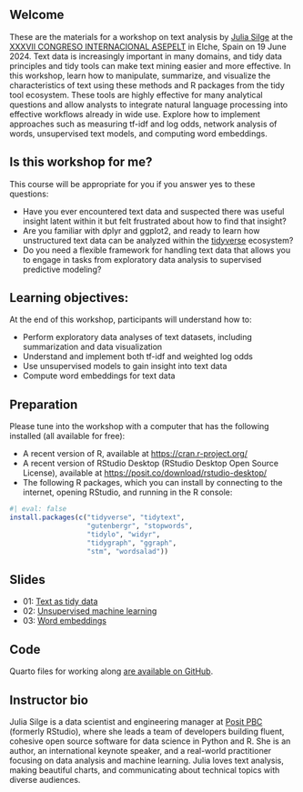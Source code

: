 ## Welcome

These are the materials for a workshop on text analysis by [Julia Silge](https://juliasilge.com/) at the [XXXVII CONGRESO INTERNACIONAL ASEPELT](https://www.congresoasepelt.com/programa-cientifico-3) in Elche, Spain on 19 June 2024. Text data is increasingly important in many domains, and tidy data principles and tidy tools can make text mining easier and more effective. In this workshop, learn how to manipulate, summarize, and visualize the characteristics of text using these methods and R packages from the tidy tool ecosystem. These tools are highly effective for many analytical questions and allow analysts to integrate natural language processing into effective workflows already in wide use. Explore how to implement approaches such as measuring tf-idf and log odds, network analysis of words, unsupervised text models, and computing word embeddings.

## Is this workshop for me?

This course will be appropriate for you if you answer yes to these questions:

- Have you ever encountered text data and suspected there was useful insight latent within it but felt frustrated about how to find that insight?
- Are you familiar with dplyr and ggplot2, and ready to learn how unstructured text data can be analyzed within the [tidyverse](https://www.tidyverse.org/) ecosystem?
- Do you need a flexible framework for handling text data that allows you to engage in tasks from exploratory data analysis to supervised predictive modeling?


## Learning objectives: 

At the end of this workshop, participants will understand how to: 

- Perform exploratory data analyses of text datasets, including summarization and data visualization
- Understand and implement both tf-idf and weighted log odds
- Use unsupervised models to gain insight into text data
- Compute word embeddings for text data


## Preparation

Please tune into the workshop with a computer that has the following installed (all available for free):

- A recent version of R, available at <https://cran.r-project.org/>
- A recent version of RStudio Desktop (RStudio Desktop Open Source License), available at <https://posit.co/download/rstudio-desktop/>
- The following R packages, which you can install by connecting to the internet, opening RStudio, and running in the R console:

```r
#| eval: false
install.packages(c("tidyverse", "tidytext", 
                   "gutenbergr", "stopwords",
                   "tidylo", "widyr",
                   "tidygraph", "ggraph",
                   "stm", "wordsalad"))
```

## Slides

- 01: [Text as tidy data](slides/01-tidytext.html)
- 02: [Unsupervised machine learning](slides/02-machine-learning.html)
- 03: [Word embeddings](slides/03-embeddings.html)

## Code

Quarto files for working along [are available on GitHub](https://github.com/juliasilge/asepelt-2024/tree/master/code).

## Instructor bio

Julia Silge is a data scientist and engineering manager at [Posit PBC](https://posit.co/) (formerly RStudio), where she leads a team of developers building fluent, cohesive open source software for data science in Python and R. She is an author, an international keynote speaker, and a real-world practitioner focusing on data analysis and machine learning. Julia loves text analysis, making beautiful charts, and communicating about technical topics with diverse audiences.
